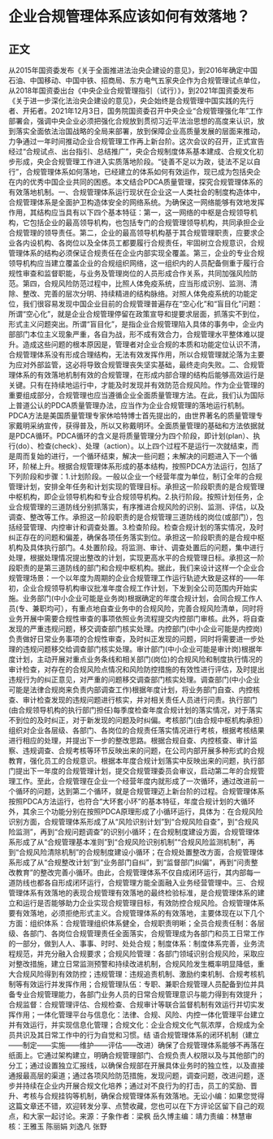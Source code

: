 # 企业合规管理体系应该如何有效落地？
## 正文
从2015年国资委发布《关于全面推进法治央企建设的意见》，到2016年确定中国石油、中国移动、中国中铁、招商局、东方电气五家央企作为合规管理试点单位，从2018年国资委出台《中央企业合规管理指引（试行）》，到2021年国资委发布《关于进一步深化法治央企建设的意见》，央企始终是合规管理中国实践的先行者、开拓者。2021年12月3日，国务院国资委召开中央企业“合规管理强化年”工作部署会，强调中央企业必须把强化合规放到贯彻习近平法治思想的高度来认识，放到落实全面依法治国战略的全局来部署，放到保障企业高质量发展的层面来推动，力争通过一年时间推动企业合规管理工作再上新台阶。这次会议的召开，正式宣告经过“合规试点、出台指引、总结推广”，央企合规制度体系基本建成、合规文化初步形成，央企合规管理工作进入实质落地阶段。“徒善不足以为政，徒法不足以自行”，合规管理体系如何落地，已经建立的体系如何有效运作，现已成为包括央企在内的优秀中国企业共同的困惑。本文结合PDCA质量管理，探究合规管理体系的有效落地机制。一、合规管理体系运行现状在企业这一人类社会的制度构造体中，合规管理体系是全面护卫构造体安全的网络系统。为确保这一网络能够有效地发挥作用，其结构应当具有以下四个基本特征：第一，这一网络的中枢是合规领导机构，它包括企业的最高领导机构，也包括专门的合规管理领导机构，共同承担企业合规管理的领导责任。第二，企业的最高领导机构基于其合规管理职责，应要求企业各内设机构、各岗位以及全体员工都要履行合规责任，牢固树立合规意识，合规管理体系的结构必须保证合规责任在企业内部实现全覆盖。第三，企业的专业合规领导机构应当建立覆盖企业的合规组织网络，这一组织内的人员配备侧重于履行合规性审查和监督职能，与业务及管理岗位的人员形成合作关系，共同加强风险防范。第四，合规风险防范过程中，比照人体免疫系统，应当形成识别、监测、清除、整改、完善的层次分明、持续精进的结构脉络。对照人体免疫系统的功能定位，我们很容易发现中国企业目前的合规管理普遍存在“空心化”和“盲目化”问题：所谓“空心化”，就是企业合规管理停留在政策宣导和提要求层面，抓落实不到位，形式主义问题突出。所谓“盲目化”，是指企业合规管理陷入具体的事务中，企业内部部门本位主义现象严重，各自为战，形不成有效合力，合规管理水平整体难以提升。造成这些问题的根本原因是，管理者对企业合规的本质和功能定位认识不清，合规管理体系没有形成合理结构，无法有效发挥作用，所以合规管理就沦落为主要为应对外部监管，这必将导致合规管理丧失坚实基础，最终走向失败。二、合规管理体系的有效落地机制有效的合规管理，在形成内部合理的结构后能够高效运行是关键。只有在持续地运行中，才能及时发现并有效防范合规风险。作为企业管理的重要组成部分，合规管理也应当遵循企业全面质量管理方法。在此，我们认为国际上普道公认的PDCA质量管理办法，应当作为企业合规管理的落地运行机制。PDCA方法是美国质量管理专家休哈特博士首先提出的，由世界著名的质量管理专家戴明采纳宣传，获得普及，所以又称戴明环。全面质量管理的基础和方法依据就是PDCA循环。PDCA循环的含义是将质量管理分为四个阶段，即计划(plan）、执行(do）、检查(check）、处理（action）。以上四个过程不是运行一次就结束，而是周而复始的进行，一个循环结束，解决一些问题；未解决的问题进入下一个循环，阶梯上升。根据合规管理体系形成的基本结构，按照PDCA方法运行，包括了下列阶段和步骤：1.计划阶段。一般以企业一个经营年度为单位，制订全年的合规管理计划，安排全年任务和计划实现的管理目标。承担这一阶段职责的是合规管理中枢机构，即企业领导机构和专业合规领导机构。2.执行阶段。按照计划任务，企业合规管理的三道防线分别抓落实，有序推进合规风险的识别、监测、评估，以及调查、整改等工作。承担这一阶段职责的是合规管理三道防线的岗位(或部门），包括经营管理、内控审计和调查处置。3.检查阶段。检查合规计划的落实情况，及时纠正存在的问题和偏差，确保各项任务落实到位。承担这一阶段职责的是合规中枢机构及具体执行部门。4.处置阶段。将监测、审计、调查处置后的问题，集中进行处理，根据处理情况提出整改的计划，实现更高水平的合规管理日标。承担这一阶段职责的是第三道防线的部门和合规中枢机构。据此，我们来设计这样一个企业合规管理场景：一个以年度为周期的企业合规管理工作运行轨迹大致是这样的——年初，企业合规领导机构审议批准年度合规工作计划，下发到全公司范围内开始实施。业务部门(中小企业可能是业务岗)根据确定的年度合规计划，会同合规工作人员(专、兼职均可），有重点地自查业务中的合规风险，完善合规风险清单，同时将业务开展中需要合规性审查的事项依照业务流程提交内控部门审核。此外，将自查发现的严重违规问题，移交调查部门核实处理。内控部门(中小企业可能是内控岗)负责做好日常业务事项的合规性审查，及时纠正发现的问题，同时将需要进一步处理的违规问题移交给调查部门核实处理。审计部门(中小企业可能是审计岗)根据年度计划，主动开展对重点业务条线和相关部门(岗位)的合规风险和制度执行情况的审计检查，对存在的合规风险点情况和风险防控措施的有效性进行评估，及时提出违规行为的纠正意见，对严重的问题移交调查部门核实处理。调查部门(中小企业可能是法律合规岗来负责内部调查工作)根据年度计划，将业务部门自查、内控核查、审计检查发现的违规问题进行核实，并对相关责任人员进行问责。执行部门(由合规领导机构的执行部门担任)每季度检查年度合规计划的落实情况，对于落实不到位的及时纠正，对于新发现的问题及时纠偏。考核部门(由合规中枢机构承担）组织对企业各层级、各部门、各岗位的合规责任落实情况进行考核，根据考核结果进行相应的处理，并提出下一步的整改思路。根据合规自查、内控核查、审计监察、违规调查、合规考核等环节反映出来的问题，在公司内部开展多种形式的合规教育，强化员工的合规意识。根据本年度合规计划落实中反映出来的问题，执行部门提出下一年度的合规管理计划，提交合规管理委员会审议，启动第二年的合规管理工作。至此，合规管理在企业一个经营年度内就形成了一次循环，通过改进前一个循环的问题，达到第二个循环，就是合规管理迈上新台阶的过程。合规管理体系按照PDCA方法运行，也符合“大环套小环”的基本特征，年度合规计划的大循环外，其余三个功能分别在按照PDCA原理形成了小循环运行，具体为：在合规风险识别方面，合规管理体系形成了从“风险识别计划”到“合规风险自查”，到“合规风险监测”，再到“合规问题调查”的识别小循环；在合规制度建设方面，合规管理体系形成了从“合规管理基本准则”到“合规风险识别机制”“合规风险监测机制”，再到“合规风险清除机制”的合规制度建设小循环；在合规处置整改方面，合规管理体系形成了从“合规整改计划”到“业务部门自纠”，到“监督部门纠偏”，再到“问责整改教育”的整改完善小循环。由此，合规管理体系不仅自成闭环运行，其内部每一道防线也都各自形成闭环运行，合规管理方能全面融入业务经营管理中。三、合规管理体系有效落地的表现合规管理有效落地的最终检验标准，是合规管理体系的建立和运行是否能够助力企业实现合规管理目标，有效防控合规风险。合规管理体系要有效落地，必须拒绝形式主义。合规管理体系的有效落地，主要体现在以下几个方面：组织体系：合规管理组织体系健全，合规职责明晰；全员合规责任制：各层级、各部门、各岗位合规管理责任全面落实，合规管理成为各部门和员工日常工作的一部分，做到人人、事事、时时、处处合规；制度体系：制度体系完善，业务流程规范，并充分融入合规要求；合规风险管理：各部门领域识别合规风险，采取应对整改措施，建立日常监测预警和持续改进机制，合规风险发生概率明显降低，重大合规风险得到有效防控；违规管理：违规追责机制、激励约束机制、合规考核机制等有效运行并发挥作用；合规管理队伍：专职、兼职合规管理人员配备到位并具备专业合规管理能力，各部门业务人员的日常合规管理意识与能力得到有效提升；合规监督：合规管理评估、合规检查、合规审计等联合监督机制有效运行并切实发挥作用；一体化管理平台与信息化：法律、合规、风险、内控一体化管理平台建立并有效运行，并实现信息化管理；合规文化：企业合规文化气氛浓厚，合规成为全员共识及其日常工作中的行为自觉和习惯。结 语合规管理体系的闭环机制（建立——制定——实施——维护——评估——改进）确保了合规管理体系能够不再落在纸面上。它通过架构建立，明确合规管理部门、合规负责人权限以及与其他部门的分工；通过设置独立汇报线，以确保合规部在开展具体业务时的独立性，以及直接通报最高层的渠道；通过各项风险防范措施，发现问题，调查问题，改进问题，逐步并持续在企业内开展合规文化培养；通过对不良行为的打击，员工的奖励、晋升、考核与合规挂钩等机制，确保合规管理体系有效落地。无讼小编：如果您觉得这篇文章还不错，欢迎转发分享、点赞收藏，您也可以在下方评论区留下自己的观点，和大家一起讨论。来源：子象作者：梁枫 岳久博主编：靖力责编：林慧审核：王雅玉 陈丽娟 刘逸凡 张野